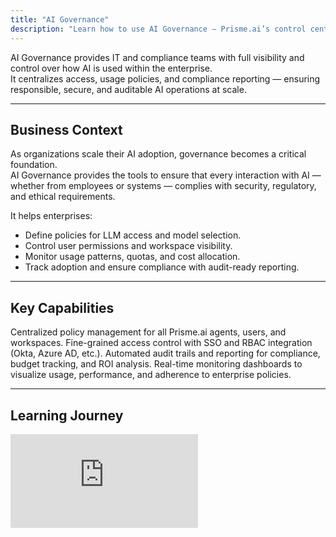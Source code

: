 ```yaml
---
title: "AI Governance"
description: "Learn how to use AI Governance — Prisme.ai’s control center for managing access, compliance, and oversight of all AI activity across your enterprise."
---
```


AI Governance provides IT and compliance teams with full visibility and control over how AI is used within the enterprise.  
It centralizes access, usage policies, and compliance reporting — ensuring responsible, secure, and auditable AI operations at scale.

---

## Business Context

As organizations scale their AI adoption, governance becomes a critical foundation.  
AI Governance provides the tools to ensure that every interaction with AI — whether from employees or systems — complies with security, regulatory, and ethical requirements.

It helps enterprises:
- Define policies for LLM access and model selection.  
- Control user permissions and workspace visibility.  
- Monitor usage patterns, quotas, and cost allocation.  
- Track adoption and ensure compliance with audit-ready reporting.

---

## Key Capabilities

<Columns cols={2}>
  <Card>
    Centralized policy management for all Prisme.ai agents, users, and workspaces.
  </Card>
  <Card>
    Fine-grained access control with SSO and RBAC integration (Okta, Azure AD, etc.).
  </Card>
</Columns>

<Columns cols={2}>
  <Card>
    Automated audit trails and reporting for compliance, budget tracking, and ROI analysis.
  </Card>
  <Card>
    Real-time monitoring dashboards to visualize usage, performance, and adherence to enterprise policies.
  </Card>
</Columns>

---

## Learning Journey

<Steps>
  <Step title="Video 1 — Introduction to AI Governance">
    <iframe
      src="https://www.loom.com/embed/COMING_SOON_GOVERNANCE_1"
      title="Loom video player"
      frameborder="0"
      className="w-full aspect-video rounded-xl opacity-50"
      allowfullscreen
    />
    **Coming soon —**  
    Learn how to manage user access, define policies, and ensure compliance across all Prisme.ai agents.
  </Step>
</Steps>

---

## Practical Applications

| Department          | Use Case             | Description                                                                     |
| ------------------- | -------------------- | ------------------------------------------------------------------------------- |
| IT Security         | Access Control       | Manage model access and user authentication through enterprise SSO.             |
| Compliance & Legal  | Policy Enforcement   | Enforce security and ethical use of Generative AI across business domains.      |
| Finance             | Usage Cost Tracking  | Monitor token consumption and allocate costs per business unit.                 |
| Governance Office   | Audit & Oversight    | Generate reports on AI adoption, risk level, and data exposure.                 |

---

## Key Takeaways

- **Centralized AI governance** ensuring secure, compliant, and transparent usage.  
- **Audit-ready reporting** for regulators and internal compliance teams.  
- **Cross-department visibility** into AI performance and adoption.  
- **Foundation for responsible AI scaling** across enterprise environments.

